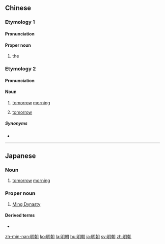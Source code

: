==Chinese==

===Etymology 1===
{{zh-forms|Ming|dynasty}}

====Pronunciation====
{{zh-pron
|m=Míngcháo
|c=ming4 ciu4
|mn=Bêng-tiâu
|md=Mìng-dièu
|h=pfs=Mìn-chhèu
|cat=pn
}}

====Proper noun====
{{zh-proper noun}}

# the {{w|Ming dynasty}}

===Etymology 2===
{{zh-forms|next; tomorrow|morning}}

====Pronunciation====
{{zh-pron
|m=míngzhāo
|c=ming4 ziu1
|w=3min tsau,3men tsau
|x=min2 zhau1
|cat=n
}}

====Noun====
{{zh-noun}}

# [[tomorrow]] [[morning]]
# {{lb|zh|dialectal}} [[tomorrow]]

=====Synonyms=====
* {{sense|tomorrow}}
{{zh-dial|明天}}

{{zh-cat|Time}}

----

==Japanese==
{{ja-kanjitab|みょう|ちょう|yomi=on}}

===Noun===
{{ja-noun|みょうちょう}}

# [[tomorrow]] [[morning]]
#: {{ja-usex|'''明朝'''は８時に集合です。|'''みょうちょう''' は はち じ に しゅうごう です。|Come at 8 tomorrow morning.}}

===Proper noun===
{{ja-pos|みんちょう|proper}}

# [[Ming Dynasty]]

====Derived terms====
* {{ja-r|明朝体|みんちょうたい}}

[[zh-min-nan:明朝]]
[[ko:明朝]]
[[la:明朝]]
[[hu:明朝]]
[[ja:明朝]]
[[sv:明朝]]
[[zh:明朝]]